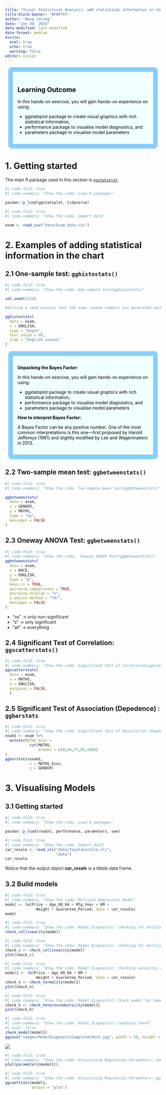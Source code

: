 ```yaml
---
title: "Visual Statistical Analysis: add statistical information in chart"
title-block-banner: "#F0FFFF"
author: "Wang Yaling"
date: "Jan 30, 2024"
date-modified: last-modified
date-format: medium
excute:
  eval: true
  echo: true
  warning: false
editor: visual
---
```


::: {style="color: black;  padding: 15px; background-color:Azure;  border: 15px solid LightSkyBlue; margin: 10px;border-radius: 12px;"}
# Learning Outcome

In this hands-on exercise, you will gain hands-on experience on using:

-   ggstatsplot package to create visual graphics with rich statistical information,
-   performance package to visualise model diagnostics, and
-   parameters package to visualise model parameters
:::

# 1. Getting started

The main R package used in this section is [`ggstatsplot`](https://indrajeetpatil.github.io/ggstatsplot/).

```r
#| code-fold: true
#| code-summary: "Show the code: Load R packages"

pacman::p_load(ggstatsplot, tidyverse)
```

```r
#| code-fold: true
#| code-summary: "Show the code: Import data"

exam <- read_csv("data/Exam_data.csv")
```

# 2. Examples of adding statistical information in the chart

## 2.1 One-sample test: `gghistostats()`

```r
#| code-fold: true
#| code-summary: "Show the code: One-sample test(gghistostats)"

set.seed(1234)  

#Setting a seed ensures that the same random numbers are generated each time the code is run, aiding in achieving result reproducibility

gghistostats(
  data = exam,
  x = ENGLISH,
  type = "bayes",
  test.value = 60,
  xlab = "English scores"
)

```

::: {style="color: black;  padding: 15px; background-color:Azure;  border: 15px solid LightSkyBlue; margin: 10px;border-radius: 12px;"}
**Unpacking the Bayes Factor:**

In this hands-on exercise, you will gain hands-on experience on using:

-   ggstatsplot package to create visual graphics with rich statistical information,
-   performance package to visualise model diagnostics, and
-   parameters package to visualise model parameters

**How to interpret Bayes Factor:**

A Bayes Factor can be any positive number. One of the most common interpretations is this one—first proposed by Harold Jeffereys (1961) and slightly modified by Lee and Wagenmakers in 2013.
:::

## 2.2 Two-sample mean test: `ggbetweenstats()`

```r
#| code-fold: true
#| code-summary: "Show the code: Two-sample mean test(ggbetweenstats)"

ggbetweenstats(
  data = exam,
  x = GENDER, 
  y = MATHS,
  type = "np",
  messages = FALSE
)

```

## 2.3 Oneway ANOVA Test: `ggbetweenstats()`

```r
#| code-fold: true
#| code-summary: "Show the code:  Oneway ANOVA Test(ggbetweenstats)"
ggbetweenstats(
  data = exam,
  x = RACE, 
  y = ENGLISH,
  type = "p",
  mean.ci = TRUE, 
  pairwise.comparisons = TRUE, 
  pairwise.display = "s",
  p.adjust.method = "fdr",
  messages = FALSE
)
```

::: callout-note
-   “ns” → only non-significant
-   “s” → only significant
-   “all” → everything
:::

## 2.4 Significant Test of Correlation: `ggscatterstats()`

```r
#| code-fold: true
#| code-summary: "Show the code: Significant Test of Correlation(ggscatterstats)"
ggscatterstats(
  data = exam,
  x = MATHS,
  y = ENGLISH,
  marginal = FALSE,
  )
```

## 2.5 Significant Test of Association (Depedence) : `ggbarstats`

```r
#| code-fold: true
#| code-summary: "Show the code: Significant Test of Association (Depedence) : (ggbarstats)"
exam1 <- exam %>% 
  mutate(MATHS_bins = 
           cut(MATHS, 
               breaks = c(0,60,75,85,100))
)
ggbarstats(exam1, 
           x = MATHS_bins, 
           y = GENDER)
```

# 3. Visualising Models

## 3.1 Getting started

```r
#| code-fold: true
#| code-summary: "Show the code: Load R packages"

pacman::p_load(readxl, performance, parameters, see)
```

```r
#| code-fold: true
#| code-summary: "Show the code: Import data"
car_resale <- read_xls("data/ToyotaCorolla.xls", 
                       "data")
car_resale
```

Notice that the output object ***car_resale*** is a tibble data frame.

## 3.2 Build models

```r
#| code-fold: true
#| code-summary: "Show the code: Multiple Regression Model"
model <- lm(Price ~ Age_08_04 + Mfg_Year + KM + 
              Weight + Guarantee_Period, data = car_resale)
model
```

```r
#| code-fold: true
#| code-summary: "Show the code: Model Diagnostic: checking for multicolinearity"
check_collinearity(model)
```

```r
#| code-fold: true
#| code-summary: "Show the code: Model Diagnostic: checking for multicolinearity"
check_c <- check_collinearity(model)
plot(check_c)
```

```r
#| code-fold: true
#| code-summary: "Show the code: Model Diagnostic: checking normality assumption"
model1 <- lm(Price ~ Age_08_04 + KM + 
              Weight + Guarantee_Period, data = car_resale)
check_n <- check_normality(model1)
plot(check_n)
```

```r
#| code-fold: true
#| code-summary: "Show the code: Model Diagnostic: Check model for homogeneity of variances"
check_h <- check_heteroscedasticity(model1)
plot(check_h)
```

```r
#| code-fold: true
#| code-summary: "Show the code: Model Diagnostic: Complete check"
#| eval: false
check_model(model1)
ggsave("images/ModelDiagnosticCompleteCheck.jpg", width = 30, height = 30, units = "cm")
```

![](images/ModelDiagnosticCompleteCheck.jpg){fig-align="center"}

```r
#| code-fold: true
#| code-summary: "Show the code: Visualising Regression Parameters: see methods"
plot(parameters(model1))
```

```r
#| code-fold: true
#| code-summary: "Show the code: Visualising Regression Parameters: ggcoefstats()"
ggcoefstats(model1, 
            output = "plot")
```
